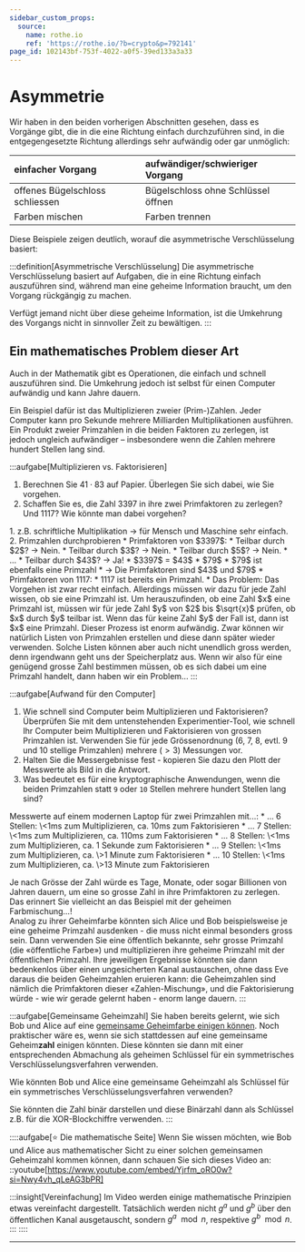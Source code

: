 ```yaml
---
sidebar_custom_props:
  source:
    name: rothe.io
    ref: 'https://rothe.io/?b=crypto&p=792141'
page_id: 102143bf-753f-4022-a0f5-39ed133a3a33
---
```



# Asymmetrie
Wir haben in den beiden vorherigen Abschnitten gesehen, dass es Vorgänge gibt, die in die eine Richtung einfach durchzuführen sind, in die entgegengesetzte Richtung allerdings sehr aufwändig oder gar unmöglich:

| einfacher Vorgang               | aufwändiger/schwieriger Vorgang    |
|:--------------------------------|:-----------------------------------|
| offenes Bügelschloss schliessen | Bügelschloss ohne Schlüssel öffnen |
| Farben mischen                  | Farben trennen                     |

Diese Beispiele zeigen deutlich, worauf die asymmetrische Verschlüsselung basiert:

:::definition[Asymmetrische Verschlüsselung]
Die asymmetrische Verschlüsselung basiert auf Aufgaben, die in eine Richtung einfach auszuführen sind, während man eine geheime Information braucht, um den Vorgang rückgängig zu machen.

Verfügt jemand nicht über diese geheime Information, ist die Umkehrung des Vorgangs nicht in sinnvoller Zeit zu bewältigen.
:::

## Ein mathematisches Problem dieser Art
Auch in der Mathematik gibt es Operationen, die einfach und schnell auszuführen sind. Die Umkehrung jedoch ist selbst für einen Computer aufwändig und kann Jahre dauern.

Ein Beispiel dafür ist das Multiplizieren zweier (Prim-)Zahlen. Jeder Computer kann pro Sekunde mehrere Milliarden Multiplikationen ausführen. Ein Produkt zweier Primzahlen in die beiden Faktoren zu zerlegen, ist jedoch ungleich aufwändiger – insbesondere wenn die Zahlen mehrere hundert Stellen lang sind.

:::aufgabe[Multiplizieren vs. Faktorisieren]
<TaskState id="0690bbc7-87eb-4701-ba6e-7bd92f2aa3f3" />
1. Berechnen Sie $41 \cdot 83$ auf Papier. Überlegen Sie sich dabei, wie Sie vorgehen.
2. Schaffen Sie es, die Zahl $3397$ in ihre zwei Primfaktoren zu zerlegen? Und $1117$? Wie könnte man dabei vorgehen?

<QuillV2 id="da368276-a071-48d8-82ec-24aa2d5ef4e0" />

<Solution id="196cf4d4-60a0-466b-976d-4c4b06ca56af">
1. z.B. schriftliche Multiplikation -> für Mensch und Maschine sehr einfach.
2. Primzahlen durchprobieren
   * Primfaktoren von $3397$:
      * Teilbar durch $2$? → Nein.
      * Teilbar durch $3$? → Nein.
      * Teilbar durch $5$? → Nein.
      * ...
      * Teilbar durch $43$? → Ja!
      * $3397$ = $43$ * $79$
      * $79$ ist ebenfalls eine Primzahl
      * → Die Primfaktoren sind $43$ und $79$
   * Primfaktoren von 1117:
      * 1117 ist bereits ein Primzahl.
   * Das Problem: Das Vorgehen ist zwar recht einfach. Allerdings müssen wir dazu für jede Zahl wissen, ob sie eine Primzahl ist. Um herauszufinden, ob eine Zahl $x$ eine Primzahl ist, müssen wir für jede Zahl $y$ von $2$ bis $\sqrt{x}$ prüfen, ob $x$ durch $y$ teilbar ist. Wenn das für keine Zahl $y$ der Fall ist, dann ist $x$ eine Primzahl. Dieser Prozess ist enorm aufwändig. Zwar können wir natürlich Listen von Primzahlen erstellen und diese dann später wieder verwenden. Solche Listen können aber auch nicht unendlich gross werden, denn irgendwann geht uns der Speicherplatz aus. Wenn wir also für eine genügend grosse Zahl bestimmen müssen, ob es sich dabei um eine Primzahl handelt, dann haben wir ein Problem...

</Solution>
:::

:::aufgabe[Aufwand für den Computer]
<TaskState id="005edc1e-5908-4bc7-a031-9f79a540e770" />
1. Wie schnell sind Computer beim Multiplizieren und Faktorisieren? Überprüfen Sie mit dem untenstehenden Experimentier-Tool, wie schnell Ihr Computer beim Multiplizieren und Faktorisieren von grossen Primzahlen ist. Verwenden Sie für jede Grössenordnung (6, 7, 8, evtl. 9 und 10 stellige Primzahlen) mehrere ($>3$) Messungen vor.
2. Halten Sie die Messergebnisse fest - kopieren Sie dazu den Plott der Messwerte als Bild in die Antwort.
3. Was bedeutet es für eine kryptographische Anwendungen, wenn die beiden Primzahlen statt `9` oder `10` Stellen mehrere hundert Stellen lang sind?

<QuillV2 id="cf5670a3-e0ea-45f9-8705-002b312c72da" />

<Solution id="1d39392f-c263-4c86-8b86-8f182fd39e80">
Messwerte auf einem modernen Laptop für zwei Primzahlen mit...:
* ... 6 Stellen: \<1ms zum Multiplizieren, ca. 10ms zum Faktorisieren
* ... 7 Stellen: \<1ms zum Multiplizieren, ca. 110ms zum Faktorisieren
* ... 8 Stellen: \<1ms zum Multiplizieren, ca. 1 Sekunde zum Faktorisieren
* ... 9 Stellen: \<1ms zum Multiplizieren, ca. \>1 Minute zum Faktorisieren
* ... 10 Stellen: \<1ms zum Multiplizieren, ca. \>13 Minute zum Faktorisieren

Je nach Grösse der Zahl würde es Tage, Monate, oder sogar Billionen von Jahren dauern, um eine so grosse Zahl in ihre Primfaktoren zu zerlegen. Das erinnert Sie vielleicht an das Beispiel mit der geheimen Farbmischung...!
<br/>
Analog zu ihrer Geheimfarbe könnten sich Alice und Bob beispielsweise je eine geheime Primzahl ausdenken - die muss nicht einmal besonders gross sein. Dann verwenden Sie eine öffentlich bekannte, sehr grosse Primzahl (die «öffentliche Farbe») und multiplizieren ihre geheime Primzahl mit der öffentlichen Primzahl. Ihre jeweiligen Ergebnisse könnten sie dann bedenkenlos über einen ungesicherten Kanal austauschen, ohne dass Eve daraus die beiden Geheimzahlen eruieren kann: die Geheimzahlen sind nämlich die Primfaktoren dieser «Zahlen-Mischung», und die Faktorisierung würde - wie wir gerade gelernt haben - enorm lange dauern.
</Solution>
:::

<PrimefactorizationTiming />

:::aufgabe[Gemeinsame Geheimzahl]
<TaskState id="29cbadea-13f1-4683-b62c-6dc4665853f6" />
Sie haben bereits gelernt, wie sich Bob und Alice auf eine [gemeinsame Geheimfarbe einigen können](Secret-Color). Noch praktischer wäre es, wenn sie sich stattdessen auf eine gemeinsame Geheim**zahl** einigen könnten. Diese könnten sie dann mit einer entsprechenden Abmachung als geheimen Schlüssel für ein symmetrisches Verschlüsselungsverfahren verwenden.

Wie könnten Bob und Alice eine gemeinsame Geheimzahl als Schlüssel für ein symmetrisches Verschlüsselungsverfahren verwenden?

<Solution id="2c3e878a-5476-4661-ad2c-e1ca9d530c34">
Sie könnten die Zahl binär darstellen und diese Binärzahl dann als Schlüssel z.B. für die XOR-Blockchiffre verwenden.
</Solution>
:::

::::aufgabe[⭐️ Die mathematische Seite]
<TaskState id="c15e7a27-7669-478f-8ec2-7bf087585ac0" />
Wenn Sie wissen möchten, wie Bob und Alice aus mathematischer Sicht zu einer solchen gemeinsamen Geheimzahl kommen können, dann schauen Sie sich dieses Video an:
::youtube[https://www.youtube.com/embed/Yjrfm_oRO0w?si=Nwy4vh_qLeAG3bPR]

:::insight[Vereinfachung]
Im Video werden einige mathematische Prinzipien etwas vereinfacht dargestellt. Tatsächlich werden nicht $g^a$ und $g^b$ über den öffentlichen Kanal ausgetauscht, sondern $g^a \mod n$, respektive $g^b \mod n$.
:::
::::

---